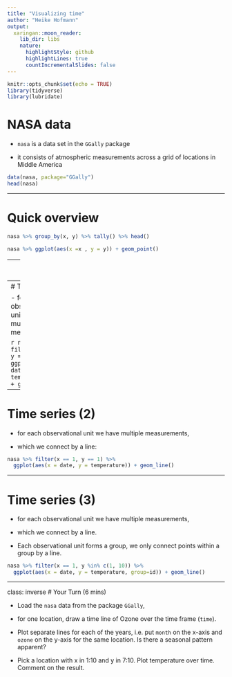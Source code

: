 ```yaml
---
title: "Visualizing time"
author: "Heike Hofmann"
output:
  xaringan::moon_reader:
    lib_dir: libs
    nature:
      highlightStyle: github
      highlightLines: true
      countIncrementalSlides: false
---
```


```r
knitr::opts_chunk$set(echo = TRUE)
library(tidyverse)
library(lubridate)
```

# NASA data

- `nasa` is a data set in the `GGally` package

- it consists of atmospheric measurements across a grid of locations in Middle America

```r
data(nasa, package="GGally")
head(nasa)
```

---

# Quick overview

```r
nasa %>% group_by(x, y) %>% tally() %>% head()

nasa %>% ggplot(aes(x =x , y = y)) + geom_point()
```
---
# A date variable

```r
str(nasa$date)
summary(nasa$date)
```

---
# Time series

- for each observational unit we have multiple measurements:

```r
nasa %>% filter(x == 1, y == 1) %>%
  ggplot(aes(x = date, y = temperature)) + geom_point()
```

---

# Time series (2)

- for each observational unit we have multiple measurements,

- which we connect by a line:

```r
nasa %>% filter(x == 1, y == 1) %>%
  ggplot(aes(x = date, y = temperature)) + geom_line()
```

---

# Time series (3)

- for each observational unit we have multiple measurements,

- which we connect by a line.

- Each observational unit forms a group, we only connect points within a group by a line.

```r
nasa %>% filter(x == 1, y %in% c(1, 10)) %>%
  ggplot(aes(x = date, y = temperature, group=id)) + geom_line()
```

---
class: inverse
# Your Turn (6 mins)



- Load the `nasa` data from the package `GGally`,

- for one location, draw a time line of Ozone over the time frame (`time`).

- Plot separate lines for each of the years, i.e. put `month` on the x-axis and `ozone` on the y-axis for the same location. Is there a seasonal pattern apparent?


- Pick a location with x in 1:10 and y in 7:10. Plot temperature over time. Comment on the result.

